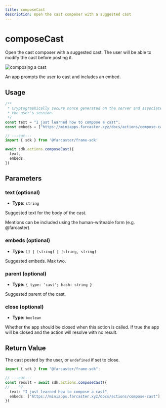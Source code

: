 ```yaml
---
title: composeCast
description: Open the cast composer with a suggested cast
---
```



# composeCast

Open the cast composer with a suggested cast. The user will be able to modify
the cast before posting it.

![composing a cast](/compose_cast_action.png)

<Caption>
  An app prompts the user to cast and includes an embed.
</Caption>

## Usage

```ts twoslash
/**
 * Cryptographically secure nonce generated on the server and associated with
 * the user's session.
 */ 
const text = "I just learned how to compose a cast";
const embeds = ["https://miniapps.farcaster.xyz/docs/actions/compose-cast"] as [string];

// ---cut---
import { sdk } from '@farcaster/frame-sdk'

await sdk.actions.composeCast({ 
  text,
  embeds,
})
```

## Parameters

### text (optional)

- **Type:** `string`

Suggested text for the body of the cast.
  
Mentions can be included using the human-writeable form (e.g. @farcaster).


### embeds (optional)

- **Type:** `[] | [string] | [string, string]`

Suggested embeds. Max two.


### parent (optional)

- **Type:** `{ type: 'cast'; hash: string }`

Suggested parent of the cast.


### close (optional)

- **Type:** `boolean`

Whether the app should be closed when this action is called. If true the app
will be closed and the action will resolve with no result.


## Return Value

The cast posted by the user, or `undefined` if set to close.

```ts twoslash
import { sdk } from "@farcaster/frame-sdk";

// ---cut---
const result = await sdk.actions.composeCast({ 
//    ^?  
  text: "I just learned how to compose a cast",
  embeds: ["https://miniapps.farcaster.xyz/docs/actions/compose-cast"]
})










```
